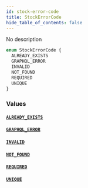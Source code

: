 ```yaml
---
id: stock-error-code
title: StockErrorCode
hide_table_of_contents: false
---
```


No description

```graphql
enum StockErrorCode {
  ALREADY_EXISTS
  GRAPHQL_ERROR
  INVALID
  NOT_FOUND
  REQUIRED
  UNIQUE
}
```

### Values

#### [`ALREADY_EXISTS`](#)

#### [`GRAPHQL_ERROR`](#)

#### [`INVALID`](#)

#### [`NOT_FOUND`](#)

#### [`REQUIRED`](#)

#### [`UNIQUE`](#)
